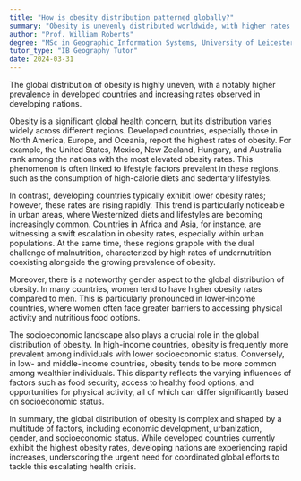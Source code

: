 ```yaml
---
title: "How is obesity distribution patterned globally?"
summary: "Obesity is unevenly distributed worldwide, with higher rates in developed countries and a rising prevalence in developing nations."
author: "Prof. William Roberts"
degree: "MSc in Geographic Information Systems, University of Leicester"
tutor_type: "IB Geography Tutor"
date: 2024-03-31
---
```


The global distribution of obesity is highly uneven, with a notably higher prevalence in developed countries and increasing rates observed in developing nations.

Obesity is a significant global health concern, but its distribution varies widely across different regions. Developed countries, especially those in North America, Europe, and Oceania, report the highest rates of obesity. For example, the United States, Mexico, New Zealand, Hungary, and Australia rank among the nations with the most elevated obesity rates. This phenomenon is often linked to lifestyle factors prevalent in these regions, such as the consumption of high-calorie diets and sedentary lifestyles.

In contrast, developing countries typically exhibit lower obesity rates; however, these rates are rising rapidly. This trend is particularly noticeable in urban areas, where Westernized diets and lifestyles are becoming increasingly common. Countries in Africa and Asia, for instance, are witnessing a swift escalation in obesity rates, especially within urban populations. At the same time, these regions grapple with the dual challenge of malnutrition, characterized by high rates of undernutrition coexisting alongside the growing prevalence of obesity.

Moreover, there is a noteworthy gender aspect to the global distribution of obesity. In many countries, women tend to have higher obesity rates compared to men. This is particularly pronounced in lower-income countries, where women often face greater barriers to accessing physical activity and nutritious food options.

The socioeconomic landscape also plays a crucial role in the global distribution of obesity. In high-income countries, obesity is frequently more prevalent among individuals with lower socioeconomic status. Conversely, in low- and middle-income countries, obesity tends to be more common among wealthier individuals. This disparity reflects the varying influences of factors such as food security, access to healthy food options, and opportunities for physical activity, all of which can differ significantly based on socioeconomic status.

In summary, the global distribution of obesity is complex and shaped by a multitude of factors, including economic development, urbanization, gender, and socioeconomic status. While developed countries currently exhibit the highest obesity rates, developing nations are experiencing rapid increases, underscoring the urgent need for coordinated global efforts to tackle this escalating health crisis.
    